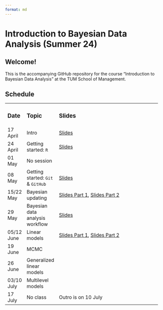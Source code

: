 ```yaml
---
format: md
---
```


# Introduction to Bayesian Data Analysis (Summer 24)

## **Welcome!**

This is the accompanying GitHub repository for the course "Introduction to Bayesian Data Analysis" at the TUM School of Management.

## Schedule

+------------+-----------------------------------+-------------------------------------------------------------------------------------------------------------------------------------------------------------------------------------------------------------------------------------------------------+
| ### Date   | ### Topic                         | ### Slides                                                                                                                                                                                                                                            |
+------------+-----------------------------------+-------------------------------------------------------------------------------------------------------------------------------------------------------------------------------------------------------------------------------------------------------+
| 17 April   | Intro                             | [Slides](https://www.moodle.tum.de/pluginfile.php/5106042/mod_resource/content/1/session_1_intro.pdf)                                                                                                                                                 |
+------------+-----------------------------------+-------------------------------------------------------------------------------------------------------------------------------------------------------------------------------------------------------------------------------------------------------+
| 24 April   | Getting started: `R`              | [Slides](https://www.moodle.tum.de/pluginfile.php/5123485/mod_resource/content/1/session_2_getting_started_R.pdf)                                                                                                                                     |
+------------+-----------------------------------+-------------------------------------------------------------------------------------------------------------------------------------------------------------------------------------------------------------------------------------------------------+
| 01 May     | No session                        |                                                                                                                                                                                                                                                       |
+------------+-----------------------------------+-------------------------------------------------------------------------------------------------------------------------------------------------------------------------------------------------------------------------------------------------------+
| 08 May     | Getting started: `Git` & `GitHub` | [Slides](https://www.moodle.tum.de/pluginfile.php/5139306/mod_resource/content/1/session_3_getting_started_git.pdf)                                                                                                                                   |
+------------+-----------------------------------+-------------------------------------------------------------------------------------------------------------------------------------------------------------------------------------------------------------------------------------------------------+
| 15/22 May  | Bayesian updating                 | [Slides Part 1](https://www.moodle.tum.de/pluginfile.php/5145788/mod_resource/content/1/session_4_bayesian_updating.pdf), [Slides Part 2](https://www.moodle.tum.de/pluginfile.php/5151368/mod_resource/content/1/session_5_bayesian_updating_II.pdf) |
+------------+-----------------------------------+-------------------------------------------------------------------------------------------------------------------------------------------------------------------------------------------------------------------------------------------------------+
| 29 May     | Bayesian data analysis workflow   | [Slides](https://www.moodle.tum.de/pluginfile.php/5157657/mod_resource/content/1/session_6_bayesian_workflow.pdf)                                                                                                                                     |
+------------+-----------------------------------+-------------------------------------------------------------------------------------------------------------------------------------------------------------------------------------------------------------------------------------------------------+
| 05/12 June | Linear models                     | [Slides Part 1](https://www.moodle.tum.de/pluginfile.php/5162909/mod_resource/content/1/session_7_linear_models_1.pdf), [Slides Part 2](https://www.moodle.tum.de/pluginfile.php/5169484/mod_resource/content/1/session_8_linear_models_2.pdf)        |
+------------+-----------------------------------+-------------------------------------------------------------------------------------------------------------------------------------------------------------------------------------------------------------------------------------------------------+
| 19 June    | MCMC                              |                                                                                                                                                                                                                                                       |
+------------+-----------------------------------+-------------------------------------------------------------------------------------------------------------------------------------------------------------------------------------------------------------------------------------------------------+
| 26 June    | Generalized linear models         |                                                                                                                                                                                                                                                       |
+------------+-----------------------------------+-------------------------------------------------------------------------------------------------------------------------------------------------------------------------------------------------------------------------------------------------------+
| 03/10 July | Multilevel models                 |                                                                                                                                                                                                                                                       |
+------------+-----------------------------------+-------------------------------------------------------------------------------------------------------------------------------------------------------------------------------------------------------------------------------------------------------+
| 17 July    | No class                          | Outro is on 10 July                                                                                                                                                                                                                                   |
+------------+-----------------------------------+-------------------------------------------------------------------------------------------------------------------------------------------------------------------------------------------------------------------------------------------------------+

